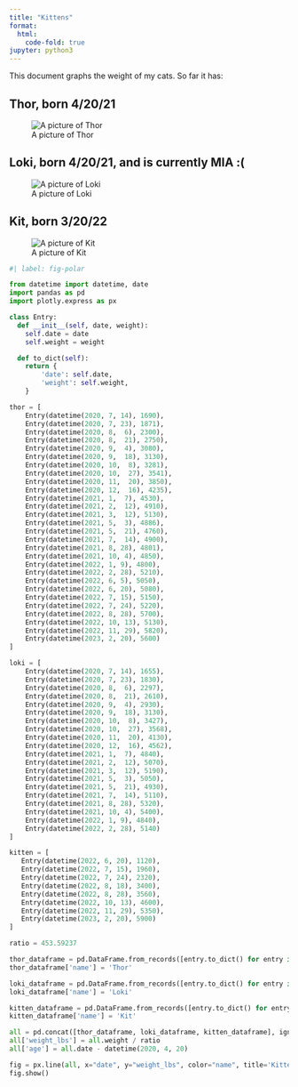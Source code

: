 ---
title: "Kittens"
format:
  html:
    code-fold: true
jupyter: python3
---

This document graphs the weight of my cats. So far it has:

:::{.callout-note collapse="true"}
## Thor, born 4/20/21

![A picture of Thor](./img/thor.jpg)
:::

:::{.callout-note collapse="true"}
## Loki, born 4/20/21, and is currently MIA :(

![A picture of Loki](./img/loki.jpg)
:::

:::{.callout-note collapse="true"}
## Kit, born 3/20/22

![A picture of Kit](./img/kit.jpg)
:::

```{python}
#| label: fig-polar

from datetime import datetime, date
import pandas as pd
import plotly.express as px

class Entry:
  def __init__(self, date, weight):
    self.date = date
    self.weight = weight

  def to_dict(self):
    return {
        'date': self.date,
        'weight': self.weight,
    }

thor = [
    Entry(datetime(2020, 7, 14), 1690),
    Entry(datetime(2020, 7, 23), 1871),
    Entry(datetime(2020, 8,  6), 2300),
    Entry(datetime(2020, 8,  21), 2750),
    Entry(datetime(2020, 9,  4), 3080),
    Entry(datetime(2020, 9,  18), 3130),
    Entry(datetime(2020, 10,  8), 3281),
    Entry(datetime(2020, 10,  27), 3541),
    Entry(datetime(2020, 11,  20), 3850),
    Entry(datetime(2020, 12,  16), 4235),
    Entry(datetime(2021, 1,  7), 4530),
    Entry(datetime(2021, 2,  12), 4910),
    Entry(datetime(2021, 3,  12), 5130),
    Entry(datetime(2021, 5,  3), 4886),
    Entry(datetime(2021, 5,  21), 4760),
    Entry(datetime(2021, 7,  14), 4900),
    Entry(datetime(2021, 8, 28), 4801),
    Entry(datetime(2021, 10, 4), 4850),
    Entry(datetime(2022, 1, 9), 4800),
    Entry(datetime(2022, 2, 28), 5210),
    Entry(datetime(2022, 6, 5), 5050),
    Entry(datetime(2022, 6, 20), 5080),
    Entry(datetime(2022, 7, 15), 5150),
    Entry(datetime(2022, 7, 24), 5220),
    Entry(datetime(2022, 8, 28), 5700),
    Entry(datetime(2022, 10, 13), 5130),
    Entry(datetime(2022, 11, 29), 5820),
    Entry(datetime(2023, 2, 20), 5600)
]

loki = [
    Entry(datetime(2020, 7, 14), 1655),
    Entry(datetime(2020, 7, 23), 1830),
    Entry(datetime(2020, 8,  6), 2297),
    Entry(datetime(2020, 8,  21), 2610),
    Entry(datetime(2020, 9,  4), 2930),
    Entry(datetime(2020, 9,  18), 3130),
    Entry(datetime(2020, 10,  8), 3427),
    Entry(datetime(2020, 10,  27), 3568),
    Entry(datetime(2020, 11,  20), 4130),
    Entry(datetime(2020, 12,  16), 4562),
    Entry(datetime(2021, 1,  7), 4840),
    Entry(datetime(2021, 2,  12), 5070),
    Entry(datetime(2021, 3,  12), 5190),
    Entry(datetime(2021, 5,  3), 5050),
    Entry(datetime(2021, 5,  21), 4930),
    Entry(datetime(2021, 7,  14), 5110),
    Entry(datetime(2021, 8, 28), 5320),
    Entry(datetime(2021, 10, 4), 5400),
    Entry(datetime(2022, 1, 9), 4840),
    Entry(datetime(2022, 2, 28), 5140)
]

kitten = [
   Entry(datetime(2022, 6, 20), 1120),
   Entry(datetime(2022, 7, 15), 1960),
   Entry(datetime(2022, 7, 24), 2320),
   Entry(datetime(2022, 8, 18), 3400),
   Entry(datetime(2022, 8, 28), 3560),
   Entry(datetime(2022, 10, 13), 4600),
   Entry(datetime(2022, 11, 29), 5350),
   Entry(datetime(2023, 2, 20), 5900)
]

ratio = 453.59237

thor_dataframe = pd.DataFrame.from_records([entry.to_dict() for entry in thor])
thor_dataframe['name'] = 'Thor'

loki_dataframe = pd.DataFrame.from_records([entry.to_dict() for entry in loki])
loki_dataframe['name'] = 'Loki'

kitten_dataframe = pd.DataFrame.from_records([entry.to_dict() for entry in kitten])
kitten_dataframe['name'] = 'Kit'

all = pd.concat([thor_dataframe, loki_dataframe, kitten_dataframe], ignore_index=True, sort=False)
all['weight_lbs'] = all.weight / ratio
all['age'] = all.date - datetime(2020, 4, 20)

fig = px.line(all, x="date", y="weight_lbs", color="name", title='Kitten Weight')
fig.show()
```
